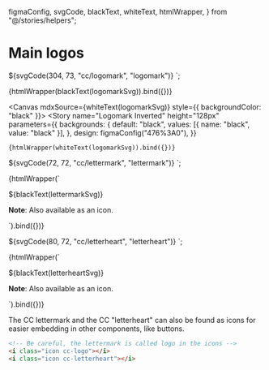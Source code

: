   figmaConfig,
  svgCode,
  blackText,
  whiteText,
  htmlWrapper,
} from "@/stories/helpers";

<Meta title="Assets/Logos/Main" />

# Main logos

${svgCode(304, 73, "cc/logomark", "logomark")}
`;

<Canvas mdxSource={blackText(logomarkSvg)}>
  <Story
    name="Logomark"
    height="128px"
    parameters={{
      design: figmaConfig("1%3A13"),
    }}
  >
    {htmlWrapper(blackText(logomarkSvg)).bind({})}
  </Story>
</Canvas>

<Canvas mdxSource={whiteText(logomarkSvg)} style={{ backgroundColor: "black" }}>
  <Story
    name="Logomark Inverted"
    height="128px"
    parameters={{
      backgrounds: {
        default: "black",
        values: [{ name: "black", value: "black" }],
      },
      design: figmaConfig("476%3A0"),
    }}
  >
    {htmlWrapper(whiteText(logomarkSvg)).bind({})}
  </Story>
</Canvas>

${svgCode(72, 72, "cc/lettermark", "lettermark")}
`;

<Canvas mdxSource={blackText(lettermarkSvg)}>
  <Story
    name="Lettermark"
    height="128px"
    parameters={{
      design: figmaConfig("712%3A8"),
    }}
  >
    {htmlWrapper(`
    <p>${blackText(lettermarkSvg)}</p>
    <p class="caption"><strong>Note</strong>: Also available as an icon.</p>
  `).bind({})}
  </Story>
</Canvas>

${svgCode(80, 72, "cc/letterheart", "letterheart")}
`;

<Canvas mdxSource={blackText(letterheartSvg)}>
  <Story
    name="Letterheart"
    height="128px"
    parameters={{
      design: figmaConfig("712%3A7"),
    }}
  >
    {htmlWrapper(`
    <p>${blackText(letterheartSvg)}</p>
    <p class="caption"><strong>Note</strong>: Also available as an icon.</p>
  `).bind({})}
  </Story>
</Canvas>

The CC lettermark and the CC "letterheart" can also be found as icons for easier
embedding in other components, like buttons.

```html
<!-- Be careful, the lettermark is called logo in the icons -->
<i class="icon cc-logo"></i>
<i class="icon cc-letterheart"></i>
```
